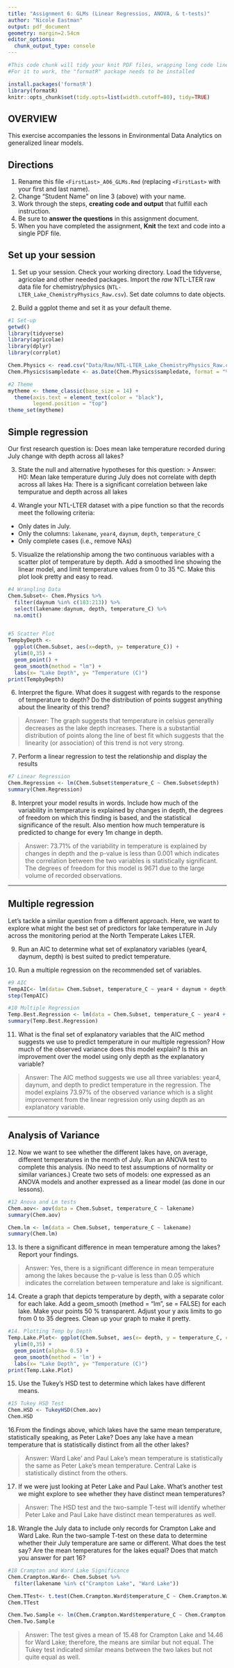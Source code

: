 ```yaml
---
title: "Assignment 6: GLMs (Linear Regressios, ANOVA, & t-tests)"
author: "Nicole Eastman"
output: pdf_document
geometry: margin=2.54cm
editor_options: 
  chunk_output_type: console
---
```


```r
#This code chunk will tidy your knit PDF files, wrapping long code lines
#For it to work, the "formatR" package needs to be installed

install.packages('formatR')
library(formatR)
knitr::opts_chunk$set(tidy.opts=list(width.cutoff=80), tidy=TRUE)
```

## OVERVIEW

This exercise accompanies the lessons in Environmental Data Analytics on generalized linear models. 

## Directions
1. Rename this file `<FirstLast>_A06_GLMs.Rmd` (replacing `<FirstLast>` with your first and last name).
2. Change "Student Name" on line 3 (above) with your name.
3. Work through the steps, **creating code and output** that fulfill each instruction.
4. Be sure to **answer the questions** in this assignment document.
5. When you have completed the assignment, **Knit** the text and code into a single PDF file.


## Set up your session 
1. Set up your session. Check your working directory. Load the tidyverse, agricolae and other needed packages. Import the *raw* NTL-LTER raw data file for chemistry/physics (`NTL-LTER_Lake_ChemistryPhysics_Raw.csv`). Set date columns to date objects.

2. Build a ggplot theme and set it as your default theme.

```r
#1 Set-up
getwd()
library(tidyverse)
library(agricolae)
library(dplyr)
library(corrplot)

Chem.Physics <- read.csv("Data/Raw/NTL-LTER_Lake_ChemistryPhysics_Raw.csv", stringsAsFactors = TRUE)
Chem.Physics$sampledate <- as.Date(Chem.Physics$sampledate, format = "%m/%d/%y")

#2 Theme
mytheme <- theme_classic(base_size = 14) +
  theme(axis.text = element_text(color = "black"), 
        legend.position = "top")
theme_set(mytheme)

```

## Simple regression
Our first research question is: Does mean lake temperature recorded during July change with depth across all lakes?

3. State the null and alternative hypotheses for this question:
> Answer:
H0: Mean lake temperature during July does not correlate with depth across all lakes
Ha: There is a significant correlation between lake tempuratue and depth across all lakes


4.  Wrangle your NTL-LTER dataset with a pipe function so that the records meet the following criteria: 
 * Only dates in July. 
 * Only the columns: `lakename`, `year4`, `daynum`, `depth`, `temperature_C`
 * Only complete cases (i.e., remove NAs)

5. Visualize the relationship among the two continuous variables with a scatter plot of temperature by depth. Add a smoothed line showing the linear model, and limit temperature values from 0 to 35 °C. Make this plot look pretty and easy to read.

```r
#4 Wrangling Data
Chem.Subset<- Chem.Physics %>%
  filter(daynum %in% c(183:213)) %>%
  select(lakename:daynum, depth, temperature_C) %>%
  na.omit()


#5 Scatter Plot
TempbyDepth <- 
  ggplot(Chem.Subset, aes(x=depth, y= temperature_C)) + 
  ylim(0,35) +
  geom_point() +
  geom_smooth(method = "lm") +
  labs(x= "Lake Depth", y= "Temperature (C)")
print(TempbyDepth)

```


6. Interpret the figure. What does it suggest with regards to the response of temperature to depth? Do the distribution of points suggest anything about the linearity of this trend?

> Answer: The graph suggests that temperature in celsius generally decreases as the lake depth increases. There is a substantial distribution of points along the line of best fit which suggests that the linearity (or association) of this trend is not very strong. 


7. Perform a linear regression to test the relationship and display the results

```r
#7 Linear Regression
Chem.Regression <- lm(Chem.Subset$temperature_C ~ Chem.Subset$depth)
summary(Chem.Regression)

```


8. Interpret your model results in words. Include how much of the variability in temperature is explained by changes in depth, the degrees of freedom on which this finding is based, and the statistical significance of the result. Also mention how much temperature is predicted to change for every 1m change in depth. 

> Answer: 73.71% of the variability in temperature is explained by changes in depth and the p-value is less than 0.001 which indicates the correlation between the two variables is statistically significant. The degrees of freedom for this model is 9671 due to the large volume of recorded observations.


---

## Multiple regression
Let's tackle a similar question from a different approach. Here, we want to explore what might the best set of predictors for lake temperature in July across the monitoring period at the North Temperate Lakes LTER. 


9. Run an AIC to determine what set of explanatory variables (year4, daynum, depth) is best suited to predict temperature.

10. Run a multiple regression on the recommended set of variables. 

```r
#9 AIC
TempAIC<- lm(data= Chem.Subset, temperature_C ~ year4 + daynum + depth) 
step(TempAIC)

#10 Multiple Regression
Temp.Best.Regression <- lm(data = Chem.Subset, temperature_C ~ year4 + daynum + depth)
summary(Temp.Best.Regression)

```

11. What is the final set of explanatory variables that the AIC method suggests we use to predict temperature in our multiple regression? How much of the observed variance does this model explain? Is this an improvement over the model using only depth as the explanatory variable?

> Answer: The AIC method suggests we use all three variables: year4, daynum, and depth to predict temperature in the regression. The model explains 73.97% of the observed variance which is a slight improvement from the linear regression only using depth as an explanatory variable.


---
## Analysis of Variance

12. Now we want to see whether the different lakes have, on average, different temperatures in the month of July. Run an ANOVA test to complete this analysis. (No need to test assumptions of normality or similar variances.) Create two sets of models: one expressed as an ANOVA models and another expressed as a linear model (as done in our lessons).

```r
#12 Anova and Lm tests
Chem.aov<- aov(data = Chem.Subset, temperature_C ~ lakename)
summary(Chem.aov)

Chem.lm <- lm(data = Chem.Subset, temperature_C ~ lakename)
summary(Chem.lm)

```

13. Is there a significant difference in mean temperature among the lakes? Report your findings. 

> Answer: Yes, there is a significant difference in mean temperature among the lakes because the p-value is less than 0.05 which indicates the correlation between temperature and lake is significant.



14. Create a graph that depicts temperature by depth, with a separate color for each lake. Add a geom_smooth (method = "lm", se = FALSE) for each lake. Make your points 50 % transparent. Adjust your y axis limits to go from 0 to 35 degrees. Clean up your graph to make it pretty. 

```r
#14. Plotting Temp by Depth
Temp.Lake.Plot<- ggplot(Chem.Subset, aes(x= depth, y = temperature_C, col= lakename)) +
  ylim(0,35) +
  geom_point(alpha= 0.5) +
  geom_smooth(method = 'lm') +
  labs(x= "Lake Depth", y= "Temperature (C)")
print(Temp.Lake.Plot)

```

15. Use the Tukey's HSD test to determine which lakes have different means.

```r
#15 Tukey HSD Test
Chem.HSD <- TukeyHSD(Chem.aov)
Chem.HSD
```

16.From the findings above, which lakes have the same mean temperature, statistically speaking, as Peter Lake? Does any lake have a mean temperature that is statistically distinct from all the other lakes?

>Answer: Ward Lake' and Paul Lake's mean temperature is statistically the same as Peter Lake's mean temperature. Central Lake is statistically distinct from the others.

 

17. If we were just looking at Peter Lake and Paul Lake. What's another test we might explore to see whether they have distinct mean temperatures? 

>Answer: The HSD test and the two-sample T-test will identify whether Peter Lake and Paul Lake have distinct mean temperatures as well. 



18. Wrangle the July data to include only records for Crampton Lake and Ward Lake. Run the two-sample T-test on these data to determine whether their July temperature are same or different. What does the test say? Are the mean temperatures for the lakes equal? Does that match you answer for part 16?

```r
#18 Crampton and Ward Lake Significance
Chem.Crampton.Ward<- Chem.Subset %>%
  filter(lakename %in% c("Crampton Lake", "Ward Lake"))

Chem.TTest<- t.test(Chem.Crampton.Ward$temperature_C ~ Chem.Crampton.Ward$lakename)
Chem.TTest

Chem.Two.Sample <- lm(Chem.Crampton.Ward$temperature_C ~ Chem.Crampton.Ward$lakename)
Chem.Two.Sample

```

>Answer: The test gives a mean of 15.48 for Crampton Lake and 14.46 for Ward Lake; therefore, the means are similar but not equal. The Tukey test indicated similar means between the two lakes but not quite equal as well.
